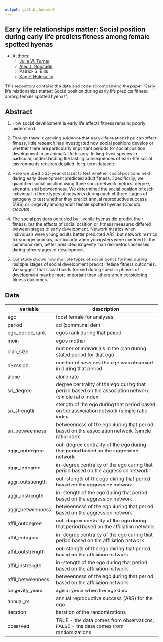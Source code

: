 ```yaml
---
output: github_document
---
```


## Early life relationships matter: Social position during early life predicts fitness among female spotted hyenas


* Authors:
    + [Julie W. Turner](https://www.julwturner.com)
    + [Alec L. Robitaille](http://robitalec.ca)
    + Patrick S. Bills
    + [Kay E. Holekamp](https://www.holekamplab.org)
    

This repository contains the data and code accompanying the paper "Early life
relationships matter: Social position during early life predicts fitness among
female spotted hyenas".


## Abstract
1.	How social development in early life affects fitness remains poorly
understood.

2.	Though there is growing evidence that early-life relationships can affect
fitness, little research has investigated how social positions develop or
whether there are particularly important periods for social position development
in an animal’s life history. In long-lived species in particular, understanding
the lasting consequences of early-life social environments requires detailed,
long-term datasets.

3.	Here we used a 25-year dataset to test whether social positions held during
early development predicted adult fitness. Specifically, we quantified social
position using three social network metrics: degree, strength, and betweenness.
We determined the social position of each individual in three types of networks
during each of three stages of ontogeny to test whether they predict annual
reproductive success (ARS) or longevity among adult female spotted hyenas
(*Crocuta crocuta*).

4.	The social positions occupied by juvenile hyenas did predict their fitness,
but the effects of social position on fitness measures differed between stages
of early development. Network metrics when individuals were young adults better
predicted ARS, but network metrics for younger animals, particularly when
youngsters were confined to the communal den, better predicted longevity than
did metrics assessed during other stages of development.


5.	Our study shows how multiple types of social bonds formed during multiple
stages of social development predict lifetime fitness outcomes. We suggest that
social bonds formed during specific phases of development may be more important
than others when considering fitness outcomes.


## Data

| variable          | description                                                                                           |
|-------------------|-------------------------------------------------------------------------------------------------------|
| ego               |  focal female for analyses                                                                            |
| period            |  cd (communal den)                                                                                    |
| ego_period_rank   |  ego's rank during that period                                                                        |
| mom               |  ego's mother                                                                                         |
| clan_size         |  number of individuals in the clan during stated period for that ego                                  |
| nSession          |  number of sessions the ego was observed in during that period                                        |
| alone             |  alone rate                                                                                           |
| sri_degree        |  degree centrality of the ego during that period based on the association network (simple ratio index |
| sri_strength      |  stength of the ego during that period based on the association network (simple ratio index           |
| sri_betweenness   |  betweenness of the ego during that period based on the association network (simple ratio index       |
| aggr_outdegree    |  out-degree centrality of the ego during that period based on the aggression network                  |
| aggr_indegree     |  in-degree centrality of the ego during that period based on the aggression network                   |
| aggr_outstrength  |  out-stength of the ego during that period based on the aggression network                            |
| aggr_instrength   |  in-stength of the ego during that period based on the aggression network                             |
| aggr_betweenness  |  betweenness of the ego during that period based on the aggression network                            |
| affil_outdegree   |  out-degree centrality of the ego during that period based on the affiliation network                 |
| affil_indegree    |  in-degree centrality of the ego during that period based on the affiliation network                  |
| affil_outstrength |  out-stength of the ego during that period based on the affiliation network                           |
| affil_instrength  |  in-stength of the ego during that period based on the affiliation network                            |
| affil_betweenness |  betweenness of the ego during that period based on the affiliation network                           |
| longevity_years   |  age in years when the ego died                                                                       |
| annual_rs         |  annual reproductive success (ARS) for the ego                                                        |
| iteration         |  iteration of the randomizations                                                                      |
| observed          |  TRUE - the data comes from observations; FALSE - the data comes from randomizations                  |
